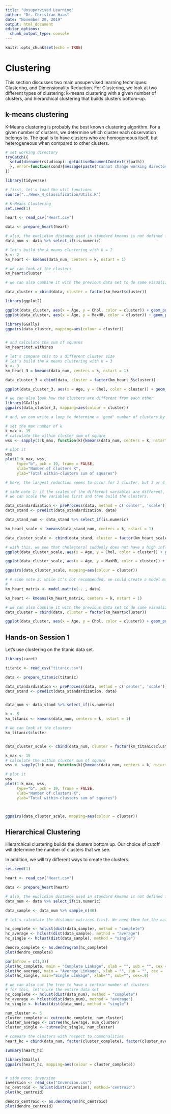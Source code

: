 ```yaml
---
title: "Unsupervised Learning"
author: "Dr. Christian Haas"
date: "November 20, 2019"
output: html_document
editor_options: 
  chunk_output_type: console
---
```


```r
knitr::opts_chunk$set(echo = TRUE)
```

# Clustering

This section discusses two main unsupervised learning techniques: Clustering, and Dimensionality Reduction. For Clustering, we look at two different types of clustering: k-means clustering with a given number of clusters, and hierarchical clustering that builds clusters bottom-up.

## k-means clustering

K-Means clustering is probably the best known clustering algorithm. For a given number of clusters, we determine which cluster each observation belongs to. The goal is to have clusters who are homogeneous itself, but heterogeneous when compared to other clusters.

```r
# set working directory
tryCatch({
  setwd(dirname(rstudioapi::getActiveDocumentContext()$path))
  }, error=function(cond){message(paste("cannot change working directory"))
})

library(tidyverse)

# first, let's load the util functions
source("../Week_4_Classification/Utils.R")

# K-Means Clustering
set.seed(1)

heart <- read_csv("Heart.csv")

data <- prepare_heart(heart)

# also, the euclidian distance used in standard kmeans is not defined for categorical variables. Hence, we only use numerical variables for now
data_num <- data %>% select_if(is.numeric)

# let's build the k means clustering with k = 2
k <- 2
km_heart <- kmeans(data_num, centers = k, nstart = 1)

# we can look at the clusters
km_heart$cluster

# we can also combine it with the previous data set to do some visualizations

data_cluster = cbind(data, cluster = factor(km_heart$cluster))

library(ggplot2)

ggplot(data_cluster, aes(x = Age, y = Chol, color = cluster)) + geom_point()
ggplot(data_cluster, aes(x = Age, y = MaxHR, color = cluster)) + geom_point()

library(GGally)
ggpairs(data_cluster, mapping=aes(colour = cluster))


# and calculate the sum of squares 
km_heart$tot.withinss

# let's compare this to a different cluster size
# let's build the k means clustering with k = 3
k <- 3
km_heart_3 = kmeans(data_num, centers = k, nstart = 1)

data_cluster_3 = cbind(data, cluster = factor(km_heart_3$cluster))

ggplot(data_cluster_3, aes(x = Age, y = Chol, color = cluster)) + geom_point()

# we can also look how the clusters are different from each other
library(GGally)
ggpairs(data_cluster_3, mapping=aes(colour = cluster))

# and, we can write a loop to determine a 'good' number of clusters by looking at the sum of squares as a measure of cluster homogeneity

# set the max number of k
k_max <- 15
# calculate the within cluster sum of square
wss <- sapply(1:k_max, function(k){kmeans(data_num, centers = k, nstart=50, iter.max = 15 )$tot.withinss})

# plot it
wss
plot(1:k_max, wss,
     type="b", pch = 19, frame = FALSE, 
     xlab="Number of clusters K",
     ylab="Total within-clusters sum of squares")

# here, the largest reduction seems to occur for 2 cluster, but 3 or 4 are also good numbers

# side note 1: if the scales of the different variables are different, then this will affect the clusters that you're getting. Variables with large scales will get more weight in determining the clusters.
# we can scale the variables first and then build the clusters.

data_standardization <- preProcess(data, method = c('center', 'scale'))
data_stand <- predict(data_standardization, data)

data_stand_num <- data_stand %>% select_if(is.numeric)

km_heart_scale <- kmeans(data_stand_num, centers = k, nstart = 1)

data_cluster_scale <- cbind(data_stand, cluster = factor(km_heart_scale$cluster))

# with this, we see that cholesterol suddenly does not have a high influence any more
ggplot(data_cluster_scale, aes(x = Age, y = Chol, color = cluster)) + geom_point()

ggplot(data_cluster_scale, aes(x = Age, y = MaxHR, color = cluster)) + geom_point()

ggpairs(data_cluster_scale, mapping=aes(colour = cluster))

# # side note 2: while it's not recommended, we could create a model matrix of dummy variables for the categorical variables and use this numerical representation to cluster again:
# 
km_heart_matrix <- model.matrix(~. , data)

km_heart <- kmeans(km_heart_matrix, centers = k, nstart = 1)

# we can also combine it with the previous data set to do some visualizations
data_cluster = cbind(data, cluster = factor(km_heart$cluster))

ggplot(data_cluster, aes(x = Age, y = Chol, color = cluster)) + geom_point()


```

## Hands-on Session 1

Let's use clustering on the titanic data set.

```r

library(caret)

titanic <- read_csv("titanic.csv")

data <- prepare_titanic(titanic)

data_standardization <- preProcess(data, method = c('center', 'scale'))
data_stand <- predict(data_standardization, data)


data_num <- data_stand %>% select_if(is.numeric)

k <- 5
km_titanic <- kmeans(data_num, centers = k, nstart = 1)

# we can look at the clusters
km_titanic$cluster


data_cluster_scale <- cbind(data_num, cluster = factor(km_titanic$cluster))

k_max <- 15
# calculate the within cluster sum of square
wss <- sapply(1:k_max, function(k){kmeans(data_num, centers = k, nstart=50, iter.max = 15 )$tot.withinss})

# plot it
wss
plot(1:k_max, wss,
     type="b", pch = 19, frame = FALSE, 
     xlab="Number of clusters K",
     ylab="Total within-clusters sum of squares")



ggpairs(data_cluster_scale, mapping=aes(colour = cluster))

```



## Hierarchical Clustering

Hierarchical clustering builds the clusters bottom up. Our choice of cutoff will determine the number of clusters that we see. 

In addition, we will try different ways to create the clusters.

```r

set.seed(1)

heart <- read_csv("Heart.csv")

data <- prepare_heart(heart)

# also, the euclidian distance used in standard kmeans is not defined for categorical variables. Hence, we only use numerical variables for now
data_num <- data %>% select_if(is.numeric)

data_sample <- data_num %>% sample_n(40)

# let's calculate the distance matrices first. We need them for the calculation of the clusters

hc_complete <- hclust(dist(data_sample), method = "complete")
hc_average <- hclust(dist(data_sample), method = "average")
hc_single <- hclust(dist(data_sample), method = "single")

dendro_complete <- as.dendrogram(hc_complete)
plot(dendro_complete)

par(mfrow = c(1,3))
plot(hc_complete, main = "Complete Linkage", xlab = "", sub = "", cex = .9)
plot(hc_average, main = "Average Linkage", xlab = "", sub = "", cex = .9)
plot(hc_single, main="Single Linkage", xlab="", sub="", cex=.9)

# we can also cut the tree to have a certain number of clusters
# for this, let's use the entire data set
hc_complete <- hclust(dist(data_num), method = "complete")
hc_average <- hclust(dist(data_num), method = "average")
hc_single <- hclust(dist(data_num), method = "single")

num_cluster <- 5
cluster_complete <- cutree(hc_complete, num_cluster)
cluster_average <- cutree(hc_average, num_cluster)
cluster_single <- cutree(hc_single, num_cluster)

# compare the clusters with respect to commonalities
heart_hc = cbind(data_num, factor(cluster_complete), factor(cluster_average), factor(cluster_single))

summary(heart_hc)

library(GGally)
ggpairs(heart_hc, mapping=aes(colour = cluster_complete))


# side note: inversion
inversion <- read_csv("Inversion.csv")
hc_centroid <- hclust(dist(inversion), method='centroid')
plot(hc_centroid)

dendro_centroid <- as.dendrogram(hc_centroid)
plot(dendro_centroid)

```

